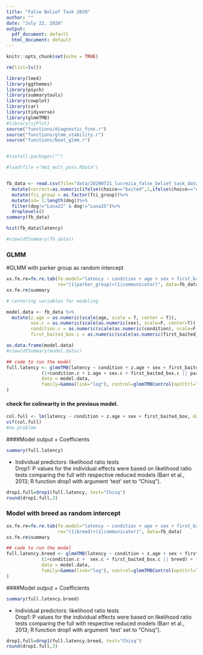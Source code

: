 ```yaml
---
title: "False Belief Task 2020"
author: ""
date: "July 22, 2020"
output:
  pdf_document: default
  html_document: default
---
```



```r

knitr::opts_chunk$set(echo = TRUE)

rm(list=ls())

library(lme4)
library(ggthemes)
library(psych)
library(summarytools)
library(cowplot)
library(car)
library(tidyverse)
library(glmmTMB)
#library(sjPlot)
source("functions/diagnostic_fcns.r")
source("functions/glmm_stability.r")
source("functions/boot_glmm.r")


#install.packages("")

#load(file ="mm1_mult_poss.RData")



```

```r
fb_data <- read.csv(file="data/20200721_lucrezia_false_belief_task_data.csv")%>%
  mutate(correct=as.numeric(ifelse(choice=="baited",1,ifelse(choice=="empty",0,""))))%>%
  mutate(fci_group = as.factor(fci_group))%>%
  mutate(id= 1:length(dog))%>%
  filter(dog!="Luna22" & dog!="Luna25")%>%
  droplevels()
summary(fb_data)

hist(fb_data$latency)

#view(dfSummary(fb_data))

```

### GLMM


#GLMM with parker group as random intercept

```r
xx.fe.re=fe.re.tab(fe.model="latency ~ condition + age + sex + first_baited_box",
                   re="(1|parker_group)+(1|communicator)", data=fb_data)
xx.fe.re$summary
```



``` r

# centering variables for modeling

model.data <- fb_data %>% 
  mutate(z.age = as.numeric(scale(age, scale = T, center = T)),
         sex.c = as.numeric(scale(as.numeric(sex), scale=F, center=T)),
         condition.c = as.numeric(scale(as.numeric(condition), scale=F, center=T)),
         first_baited_box.c = as.numeric(scale(as.numeric(first_baited_box), scale=F, center=T)))

as.data.frame(model.data)
#view(dfSummary(model.data))
```

``` r

## code to run the model
full.latency <- glmmTMB(latency ~ condition + z.age + sex + first_baited_box+
             (1+condition.c + z.age + sex.c + first_baited_box.c || parker_group) + (1+condition.c + z.age + sex.c + first_baited_box.c || communicator), 
             data = model.data, 
             family=Gamma(link="log"), control=glmmTMBControl(optCtrl=list(iter.max=1000000000, eval.max=1000000000))
)

```


#### check for colinearity in the previous model.

```R

col.full <- lm(latency ~ condition + z.age + sex + first_baited_box, data = model.data)
vif(col.full)
#no problem
```


####Model output
  + Coefficients
```r
summary(full.latency)
```
  + Individual predictors: likelihood ratio tests  
Drop1: P values for the individual effects were based on likelihood ratio tests comparing the full with respective reduced models (Barr et al., 2013; R function drop1 with argument 'test' set to "Chisq"). 

```r
drop1.full=drop1(full.latency, test="Chisq")
round(drop1.full,3)
```


### Model with breed as random intercept


```r
xx.fe.re=fe.re.tab(fe.model="latency ~ condition + age + sex + first_baited_box",
                   re="(1|breed)+(1|communicator)", data=fb_data)
xx.fe.re$summary
```

``` r

## code to run the model
full.latency.breed <- glmmTMB(latency ~ condition + z.age + sex + first_baited_box+
             (1+condition.c +  sex.c + first_baited_box.c || breed) + (1+condition.c + z.age + sex.c + first_baited_box.c || communicator), 
             data = model.data, 
             family=Gamma(link="log"), control=glmmTMBControl(optCtrl=list(iter.max=1000000000, eval.max=1000000000))
)
```


####Model output
  + Coefficients
```r
summary(full.latency.breed)
```
  + Individual predictors: likelihood ratio tests  
Drop1: P values for the individual effects were based on likelihood ratio tests comparing the full with respective reduced models (Barr et al., 2013; R function drop1 with argument 'test' set to "Chisq"). 

```r
drop1.full=drop1(full.latency.breed, test="Chisq")
round(drop1.full,3)
```







